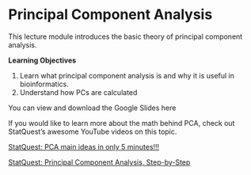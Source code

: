 # Principal Component Analysis

This lecture module introduces the basic theory of principal component analysis.





**Learning Objectives**

1. Learn what principal component analysis is and why it is useful in bioinformatics.
1. Understand how PCs are calculated


You can view and download the Google Slides here

If you would like to learn more about the math behind PCA, check out StatQuest's awesome YouTube videos on this topic.

[StatQuest: PCA main ideas in only 5 minutes!!!](https://www.youtube.com/watch?v=HMOI_lkzW08)

[StatQuest: Principal Component Analysis, Step-by-Step](https://www.youtube.com/watch?v=FgakZw6K1QQ&t=75s)
